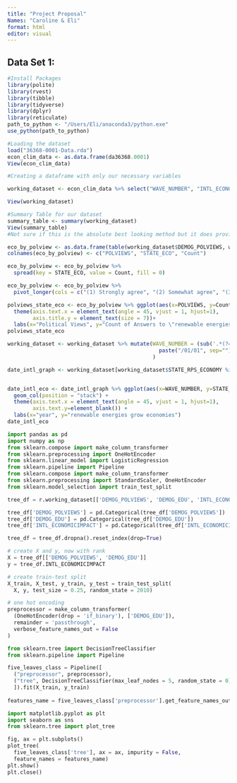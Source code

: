 ```yaml
---
title: "Project Proposal"
Names: "Caroline & Eli"
format: html
editor: visual
---
```


## Data Set 1:

```r
#Install Packages
library(polite)
library(rvest)
library(tibble)
library(tidyverse)
library(dplyr)
library(reticulate)
path_to_python <- "/Users/Eli/anaconda3/python.exe"
use_python(path_to_python)
```

```r
#Loading the dataset
load("36368-0001-Data.rda")
econ_clim_data <- as.data.frame(da36368.0001)
View(econ_clim_data)
```

```r
#Creating a dataframe with only our necessary variables

working_dataset <- econ_clim_data %>% select("WAVE_NUMBER", "INTL_ECONOMICIMPACT", "STATE_VEHICLES_V1","STATE_VEHICLES_V2","CARBONTAX_COST10PCT","CARBONTAX_COST15DOL","CARBONTAX_COST50DOL", "STATE_RPS_ECONOMY","GW_BELIEF","GW_CONCERN","BELIEVER_IMMEDIACY","GOVT_EFFECTIVENESS","GOVT_FED","STATE_NEIGHBORSACT","GASTAX_GOVT","FFTAX_GOVT","CAPTRADE_GOVT_V1","GOVT_EFFECTIVENESS_V2","GOVT_EFFECTIVENESS","STATE_RPS_V1","STATE_RPS_V2","STATE_RPS_V2_COST100","STATE_RPS_V3","STATE_RPS_V3_COST25","STATE_RPS_V3_COST50","DEMOG_EDU","DEMOG_POLVIEWS","DEMOG_RELIG")

View(working_dataset)
```

```r
#Summary Table for our dataset
summary_table <- summary(working_dataset)
View(summary_table)
#Not sure if this is the absolute best looking method but it does provide a complete summary
```

```r
eco_by_polview <- as.data.frame(table(working_dataset$DEMOG_POLVIEWS, working_dataset$STATE_RPS_ECONOMY))
colnames(eco_by_polview) <- c("POLVIEWS", "STATE_ECO", "Count")

eco_by_polview <- eco_by_polview %>%
  spread(key = STATE_ECO, value = Count, fill = 0)

eco_by_polview <- eco_by_polview %>%
  pivot_longer(cols = c("(1) Strongly agree", "(2) Somewhat agree", "(3) Somewhat disagree", "(4) Strongly disagree"), names_to = "STATE_ECO", values_to = "Count")

polviews_state_eco <- eco_by_polview %>% ggplot(aes(x=POLVIEWS, y=Count, fill = STATE_ECO)) + geom_bar(stat = "identity", position = "dodge") +
  theme(axis.text.x = element_text(angle = 45, vjust = 1, hjust=1),
        axis.title.y = element_text(size = 7))+
  labs(x="Political Views", y="Count of Answers to \"renewable energies grow economies\"")
polviews_state_eco
```

```r
working_dataset <- working_dataset %>% mutate(WAVE_NUMBER = (sub('.*(?=.....$)', '', WAVE_NUMBER, perl=T)) %>%
                                                paste("/01/01", sep="")
                                              )
```

```r
date_intl_graph <- working_dataset[working_dataset$STATE_RPS_ECONOMY %in% c("(1) Strongly agree", "(2) Somewhat agree", "(3) Somewhat disagree", "(4) Strongly disagree"),]


date_intl_eco <- date_intl_graph %>% ggplot(aes(x=WAVE_NUMBER, y=STATE_RPS_ECONOMY, fill = STATE_RPS_ECONOMY)) + 
  geom_col(position = "stack") + 
  theme(axis.text.x = element_text(angle = 45, vjust = 1, hjust=1),
        axis.text.y=element_blank()) +
  labs(x="year", y="renewable energies grow economies")
date_intl_eco
```

```python
import pandas as pd
import numpy as np
from sklearn.compose import make_column_transformer
from sklearn.preprocessing import OneHotEncoder
from sklearn.linear_model import LogisticRegression
from sklearn.pipeline import Pipeline
from sklearn.compose import make_column_transformer
from sklearn.preprocessing import StandardScaler, OneHotEncoder
from sklearn.model_selection import train_test_split

tree_df = r.working_dataset[['DEMOG_POLVIEWS', 'DEMOG_EDU', 'INTL_ECONOMICIMPACT']].copy()

tree_df['DEMOG_POLVIEWS'] = pd.Categorical(tree_df['DEMOG_POLVIEWS'])
tree_df['DEMOG_EDU'] = pd.Categorical(tree_df['DEMOG_EDU'])
tree_df['INTL_ECONOMICIMPACT'] = pd.Categorical(tree_df['INTL_ECONOMICIMPACT'])

tree_df = tree_df.dropna().reset_index(drop=True)

# create X and y, now with rank
X = tree_df[['DEMOG_POLVIEWS', 'DEMOG_EDU']]
y = tree_df.INTL_ECONOMICIMPACT

# create train-test split
X_train, X_test, y_train, y_test = train_test_split(
  X, y, test_size = 0.25, random_state = 2010) 

# one hot encoding
preprocessor = make_column_transformer(
  (OneHotEncoder(drop = 'if_binary'), ['DEMOG_EDU']),
  remainder = 'passthrough',
  verbose_feature_names_out = False
)

from sklearn.tree import DecisionTreeClassifier
from sklearn.pipeline import Pipeline

five_leaves_class = Pipeline([
  ("preprocessor", preprocessor),
  ("tree", DecisionTreeClassifier(max_leaf_nodes = 5, random_state = 0))
  ]).fit(X_train, y_train)
  
features_name = five_leaves_class['preprocessor'].get_feature_names_out()

import matplotlib.pyplot as plt
import seaborn as sns
from sklearn.tree import plot_tree

fig, ax = plt.subplots()
plot_tree(
  five_leaves_class['tree'], ax = ax, impurity = False,
  feature_names = features_name)
plt.show()
plt.close()
```
